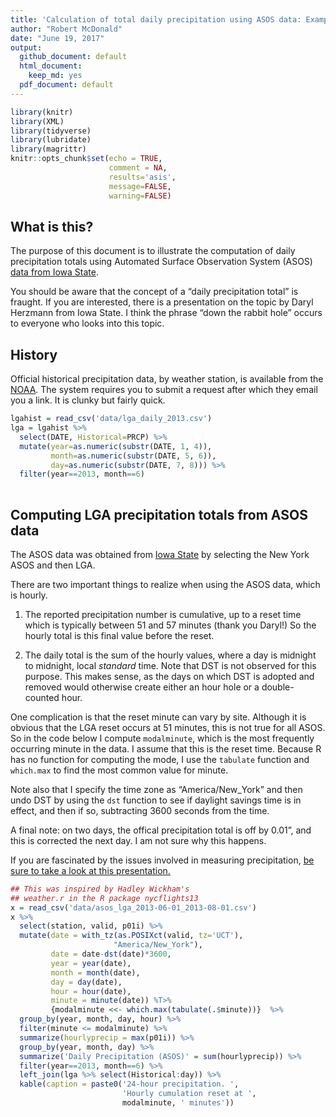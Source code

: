 ```yaml
---
title: 'Calculation of total daily precipitation using ASOS data: Example'
author: "Robert McDonald"
date: "June 19, 2017"
output:
  github_document: default
  html_document:
    keep_md: yes
  pdf_document: default
---
```


```r
library(knitr)
library(XML)
library(tidyverse)
library(lubridate)
library(magrittr)
knitr::opts_chunk$set(echo = TRUE,
                      comment = NA, 
                      results='asis', 
                      message=FALSE,
                      warning=FALSE)
```
## What is this?

The purpose of this document is to illustrate the computation of
daily precipitation totals using Automated Surface Observation
System (ASOS) [data from Iowa
State](https://mesonet.agron.iastate.edu/ASOS/).

You should be aware that the concept of a "daily precipitation
total" is fraught. If you are interested, there is a presentation on
the topic by Daryl Herzmann from Iowa State. I think the phrase
"down the rabbit hole" occurs to everyone who looks into this topic.

## History

Official historical precipitation data, by weather station, is
available from the [NOAA](https://www.ncdc.noaa.gov/cdo-web/). The
system requires you to submit a request after which they email you a
link. It is clunky but fairly quick.

```r
lgahist = read_csv('data/lga_daily_2013.csv')
lga = lgahist %>% 
  select(DATE, Historical=PRCP) %>% 
  mutate(year=as.numeric(substr(DATE, 1, 4)), 
         month=as.numeric(substr(DATE, 5, 6)), 
         day=as.numeric(substr(DATE, 7, 8))) %>% 
  filter(year==2013, month==6)
  

```

## Computing LGA precipitation totals from ASOS data 

The ASOS data was obtained from [Iowa
State](https://mesonet.agron.iastate.edu/request/download.phtml?network=NY_ASOS)
by selecting the New York ASOS and then LGA.

<!-- https://mesonet.agron.iastate.edu/cgi-bin/request/asos.py?station=LGA&data=all&year1=2013&month1=5&day1=30&year2=2013&month2=8&day2=1&tz=Etc%2FUTC&format=comma&latlon=no&direct=no&report_type=1&report_type=2 -->

There are two important things to realize when using the ASOS data, which is hourly.

1. The reported precipitation number is cumulative, up to a reset time which is typically between 51 and 57 minutes (thank you Daryl!) So the hourly total is this final value before the reset.

2. The daily total is the sum of the hourly values, where a day is
midnight to midnight, local *standard* time. Note that DST is not
observed for this purpose. This makes sense, as the days on which
DST is adopted and removed would otherwise create either an hour
hole or a double-counted hour.

One complication is that the reset minute can vary by site. Although
it is obvious that the LGA reset occurs at 51 minutes, this is not 
true for all ASOS. So in the code below I compute `modalminute`,
which is the most frequently occurring minute in the data. I assume 
that this is the reset time. Because R has no function for computing
the mode, I use the `tabulate` function and `which.max` to find the
most common value for minute.

Note also that I specify the time zone as "America/New_York" and
then undo DST by using the `dst` function to see if daylight savings
time is in effect, and then if so, subtracting 3600 seconds from the
time.

A final note: on two days, the offical precipitation total is off by
0.01", and this is corrected the next day. I am not sure why this
happens.

If you are fascinated by the issues involved in measuring
precipitation,
[be sure to take a look at this presentation.](https://mesonet.agron.iastate.edu/present/130903_isu/isumet_fall2013_web.pdf)


```r
## This was inspired by Hadley Wickham's 
## weather.r in the R package nycflights13
x = read_csv('data/asos_lga_2013-06-01_2013-08-01.csv')
x %>% 
  select(station, valid, p01i) %>% 
  mutate(date = with_tz(as.POSIXct(valid, tz='UCT'),
                       "America/New_York"),
         date = date-dst(date)*3600,
         year = year(date),
         month = month(date),
         day = day(date),
         hour = hour(date),
         minute = minute(date)) %T>% 
         {modalminute <<- which.max(tabulate(.$minute))}  %>% 
  group_by(year, month, day, hour) %>% 
  filter(minute <= modalminute) %>% 
  summarize(hourlyprecip = max(p01i)) %>% 
  group_by(year, month, day) %>% 
  summarize('Daily Precipitation (ASOS)' = sum(hourlyprecip)) %>% 
  filter(year==2013, month==6) %>% 
  left_join(lga %>% select(Historical:day)) %>% 
  kable(caption = paste0('24-hour precipitation. ',
                         'Hourly cumulation reset at ', 
                         modalminute, ' minutes'))
  
```

  